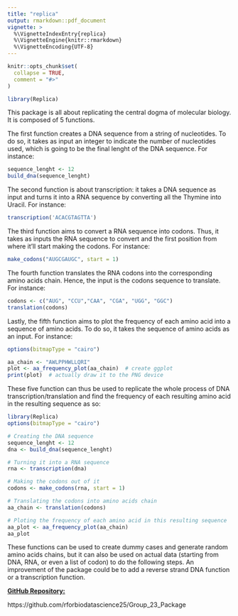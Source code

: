```yaml
---
title: "replica"
output: rmarkdown::pdf_document
vignette: >
  %\VignetteIndexEntry{replica}
  %\VignetteEngine{knitr::rmarkdown}
  %\VignetteEncoding{UTF-8}
---
```


```r
knitr::opts_chunk$set(
  collapse = TRUE,
  comment = "#>"
)
```

```r
library(Replica)
```

This package is all about replicating the central dogma of molecular biology. It is composed of 5 functions.

The first function creates a DNA sequence from a string of nucleotides. To do so, it takes as input an integer to indicate the number of nucleotides used, which is going to be the final lenght of the DNA sequence. For instance:
```r
sequence_lenght <- 12
build_dna(sequence_lenght)
```

The second function is about transcription: it takes a DNA sequence as input and turns it into a RNA sequence by converting all the Thymine into Uracil. For instance:
```r
transcription('ACACGTAGTTA')
```

The third function aims to convert a RNA sequence into codons. Thus, it takes as inputs the RNA sequence to convert and the first position from where it'll start making the codons. For instance:
```r
make_codons("AUGCGAUGC", start = 1)
```

The fourth function translates the RNA codons into the corresponding amino acids chain. Hence, the input is the codons sequence to translate. For instance:
```r
codons <- c("AUG", "CCU","CAA", "CGA", "UGG", "GGC")
translation(codons)
```

Lastly, the fifth function aims to plot the frequency of each amino acid into a sequence of amino acids. To do so, it takes the sequence of amino acids as an input. For instance: 
```r
options(bitmapType = "cairo")

aa_chain <- "AWLPPHWLLQRI"
plot <- aa_frequency_plot(aa_chain)  # create ggplot
print(plot)  # actually draw it to the PNG device
```

These five function can thus be used to replicate the whole process of DNA transcription/translation and find the frequency of each resulting amino acid in the resulting sequence as so:
```r
library(Replica)
options(bitmapType = "cairo")

# Creating the DNA sequence
sequence_lenght <- 12
dna <- build_dna(sequence_lenght)

# Turning it into a RNA sequence
rna <- transcription(dna)

# Making the codons out of it
codons <- make_codons(rna, start = 1)

# Translating the codons into amino acids chain
aa_chain <- translation(codons)

# Ploting the frequency of each amino acid in this resulting sequence
aa_plot <- aa_frequency_plot(aa_chain)
aa_plot
```

These functions can be used to create dummy cases and generate random amino acids chains, but it can also be used on actual data (starting from DNA, RNA, or even a list of codon) to do the following steps.
An improvement of the package could be to add a reverse strand DNA function or a transcription function.

[**GitHub Repository:**]{.underline}

https://github.com/rforbiodatascience25/Group_23_Package

